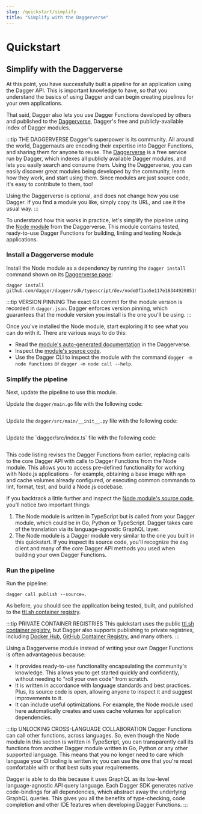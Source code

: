 ```yaml
---
slug: /quickstart/simplify
title: "Simplify with the Daggerverse"
---
```


# Quickstart

## Simplify with the Daggerverse

At this point, you have successfully built a pipeline for an application using the Dagger API. This is important knowledge to have, so that you understand the basics of using Dagger and can begin creating  pipelines for your own applications.

That said, Dagger also lets you use Dagger Functions developed by others and published to the [Daggerverse](https://daggerverse.dev), Dagger's free and publicly-available index of Dagger modules.

:::tip THE DAGGERVERSE
Dagger's superpower is its community. All around the world, Daggernauts are encoding their expertise into Dagger Functions, and sharing them for anyone to reuse. The [Daggerverse](https://daggerverse.dev) is a free service run by Dagger, which indexes all publicly available Dagger modules, and lets you easily search and consume them. Using the Daggerverse, you can easily discover great modules being developed by the community, learn how they work, and start using them. Since modules are just source code, it's easy to contribute to them, too!

Using the Daggerverse is optional, and does not change how you use Dagger. If you find a module you like, simply copy its URL, and use it the usual way.
:::

To understand how this works in practice, let's simplify the pipeline using the [Node module](https://daggerverse.dev/mod/github.com/dagger/dagger/sdk/typescript/dev/node) from the Daggerverse. This module contains tested, ready-to-use Dagger Functions for building, linting and testing Node.js applications.

### Install a Daggerverse module

Install the Node module as a dependency by running the `dagger install` command shown on its [Daggerverse page](https://daggerverse.dev/mod/github.com/dagger/dagger/sdk/typescript/dev/node):

```shell
dagger install github.com/dagger/dagger/sdk/typescript/dev/node@f1aa5e117e163449208519ce6c6b1dbdb8ef5d79
```

:::tip VERSION PINNING
The exact Git commit for the module version is recorded in `dagger.json`. Dagger enforces version pinning, which guarantees that the module version you install is the one you'll be using.
:::

Once you've installed the Node module, start exploring it to see what you can do with it. There are various ways to do this:

- Read the [module's auto-generated documentation](https://daggerverse.dev/mod/github.com/dagger/dagger/sdk/typescript/dev/node@9e59bae142f64975b7c9ad851e6bd4901d43513a) in the Daggerverse.
- Inspect the [module's source code](https://github.com/dagger/dagger/blob/9e59bae142f64975b7c9ad851e6bd4901d43513a/sdk/typescript/dev/node/src/index.ts).
- Use the Dagger CLI to inspect the module with the command `dagger -m node functions` or `dagger -m node call --help`.

### Simplify the pipeline

Next, update the pipeline to use this module.

<Tabs groupId="language">
<TabItem value="Go">

Update the `dagger/main.go` file with the following code:

```go file=./snippets/simplify/go/main.go
```

</TabItem>
<TabItem value="Python">

Update the `dagger/src/main/__init__.py` file with the following code:

```python file=./snippets/simplify/python/__init__.py
```

</TabItem>
<TabItem value="TypeScript">
Update the `dagger/src/index.ts` file with the following code:

```typescript file=./snippets/simplify/typescript/index.ts
```

</TabItem>
</Tabs>

This code listing revises the Dagger Functions from earlier, replacing calls to the core Dagger API with calls to Dagger Functions from the Node module. This allows you to access pre-defined functionality for working with Node.js applications - for example, obtaining a base image with `npm` and cache volumes already configured, or executing common commands to lint, format, test, and build a Node.js codebase.

If you backtrack a little further and inspect the [Node module's source code](https://github.com/dagger/dagger/blob/9e59bae142f64975b7c9ad851e6bd4901d43513a/sdk/typescript/dev/node/src/index.ts), you'll notice two important things:

1. The Node module is written in TypeScript but is called from your Dagger module, which could be in Go, Python or TypeScript. Dagger takes care of the translation via its language-agnostic GraphQL layer.
1. The Node module is a Dagger module very similar to the one you built in this quickstart. If you inspect its source code, you'll recognize the `dag` client and many of the core Dagger API methods you  used when building your own Dagger Functions.

### Run the pipeline

Run the pipeline:

```shell
dagger call publish --source=.
```

As before, you should see the application being tested, built, and published to the [ttl.sh container registry](https://ttl.sh).

:::tip PRIVATE CONTAINER REGISTRIES
This quickstart uses the public [ttl.sh container registry](https://ttl.sh), but Dagger also supports publishing to private registries, including [Docker Hub](../cookbook/cookbook.mdx#publish-a-container-image-to-a-private-registry), [GitHub Container Registry](../cookbook/cookbook.mdx#publish-a-container-image-to-a-private-registry), and many others.
:::

Using a Daggerverse module instead of writing your own Dagger Functions is often advantageous because:

- It provides ready-to-use functionality encapsulating the community's knowledge. This allows you to get started quickly and confidently, without needing to "roll your own code" from scratch.
- It is written in accordance with language standards and best practices. Plus, its source code is open, allowing anyone to inspect it and suggest improvements to it.
- It can include useful optimizations. For example, the Node module used here automatically creates and uses cache volumes for application dependencies.

:::tip UNLOCKING CROSS-LANGUAGE COLLABORATION
Dagger Functions can call other functions, across languages. So, even though the Node module in this section is written in TypeScript, you can transparently call its functions from another Dagger module written in Go, Python or any other supported language. This means that you no longer need to care which language your CI tooling is written in; you can use the one that you're most comfortable with or that best suits your requirements.

Dagger is able to do this because it uses GraphQL as its low-level language-agnostic API query language.  Each Dagger SDK generates native code-bindings for all dependencies, which abstract away the underlying GraphQL queries. This gives you all the benefits of type-checking, code completion and other IDE features when developing Dagger Functions.
:::

